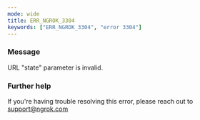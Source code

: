 ```yaml
---
mode: wide
title: ERR_NGROK_3304
keywords: ["ERR_NGROK_3304", "error 3304"]
---
```


### Message

URL "state" parameter is invalid.

### Further help

If you're having trouble resolving this error, please reach out to [support@ngrok.com](mailto:support@ngrok.com?subject=Help%20with%20ERR_NGROK_3304)
